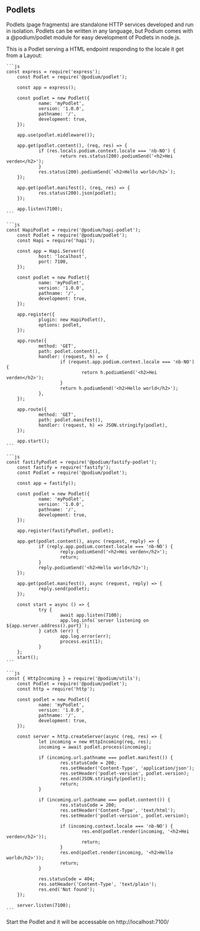 
## Podlets

Podlets (page fragments) are standalone HTTP services developed and run in isolation. Podlets can be written in any language, but Podium comes with a @podium/podlet module for easy development of Podlets in node.js.

This is a Podlet serving a HTML endpoint responding to the locale it get from a Layout:

<Tabs>
  <TabItem value="express" label="Express" default>

    ```js
    const express = require('express');
		const Podlet = require('@podium/podlet');

		const app = express();

		const podlet = new Podlet({
				name: 'myPodlet',
				version: '1.0.0',
				pathname: '/',
				development: true,
		});

		app.use(podlet.middleware());

		app.get(podlet.content(), (req, res) => {
				if (res.locals.podium.context.locale === 'nb-NO') {
						return res.status(200).podiumSend('<h2>Hei verden</h2>');
				}
				res.status(200).podiumSend(`<h2>Hello world</h2>`);
		});

		app.get(podlet.manifest(), (req, res) => {
				res.status(200).json(podlet);
		});

		app.listen(7100);
    ```

  </TabItem>
  <TabItem value="hapi" label="Hapi">

    ```js
    const HapiPodlet = require('@podium/hapi-podlet');
		const Podlet = require('@podium/podlet');
		const Hapi = require('hapi');

		const app = Hapi.Server({
				host: 'localhost',
				port: 7100,
		});

		const podlet = new Podlet({
				name: 'myPodlet',
				version: '1.0.0',
				pathname: '/',
				development: true,
		});

		app.register({
				plugin: new HapiPodlet(),
				options: podlet,
		});

		app.route({
				method: 'GET',
				path: podlet.content(),
				handler: (request, h) => {
						if (request.app.podium.context.locale === 'nb-NO') {
								return h.podiumSend('<h2>Hei verden</h2>');
						}
						return h.podiumSend('<h2>Hello world</h2>');
				},
		});

		app.route({
				method: 'GET',
				path: podlet.manifest(),
				handler: (request, h) => JSON.stringify(podlet),
		});

		app.start();
    ```

  </TabItem>
  <TabItem value="fastify" label="Fastify">


    ```js
    const fastifyPodlet = require('@podium/fastify-podlet');
		const fastify = require('fastify');
		const Podlet = require('@podium/podlet');

		const app = fastify();

		const podlet = new Podlet({
				name: 'myPodlet',
				version: '1.0.0',
				pathname: '/',
				development: true,
		});

		app.register(fastifyPodlet, podlet);

		app.get(podlet.content(), async (request, reply) => {
				if (reply.app.podium.context.locale === 'nb-NO') {
						reply.podiumSend('<h2>Hei verden</h2>');
						return;
				}
				reply.podiumSend('<h2>Hello world</h2>');
		});

		app.get(podlet.manifest(), async (request, reply) => {
				reply.send(podlet);
		});

		const start = async () => {
				try {
						await app.listen(7100);
						app.log.info(`server listening on ${app.server.address().port}`);
				} catch (err) {
						app.log.error(err);
						process.exit(1);
				}
		};
		start();		
    ```


  </TabItem>
  <TabItem value="http" label="Http">

    ```js
    const { HttpIncoming } = require('@podium/utils');
		const Podlet = require('@podium/podlet');
		const http = require('http');

		const podlet = new Podlet({
				name: 'myPodlet',
				version: '1.0.0',
				pathname: '/',
				development: true,
		});

		const server = http.createServer(async (req, res) => {
				let incoming = new HttpIncoming(req, res);
				incoming = await podlet.process(incoming);

				if (incoming.url.pathname === podlet.manifest()) {
						res.statusCode = 200;
						res.setHeader('Content-Type', 'application/json');
						res.setHeader('podlet-version', podlet.version);
						res.end(JSON.stringify(podlet));
						return;
				}

				if (incoming.url.pathname === podlet.content()) {
						res.statusCode = 200;
						res.setHeader('Content-Type', 'text/html');
						res.setHeader('podlet-version', podlet.version);

						if (incoming.context.locale === 'nb-NO') {
								res.end(podlet.render(incoming, '<h2>Hei verden</h2>'));
								return;
						}
						res.end(podlet.render(incoming, '<h2>Hello world</h2>'));
						return;
				}

				res.statusCode = 404;
				res.setHeader('Content-Type', 'text/plain');
				res.end('Not found');
		});

		server.listen(7100);
    ```

  </TabItem>

</Tabs>

Start the Podlet and it will be accessable on http://localhost:7100/